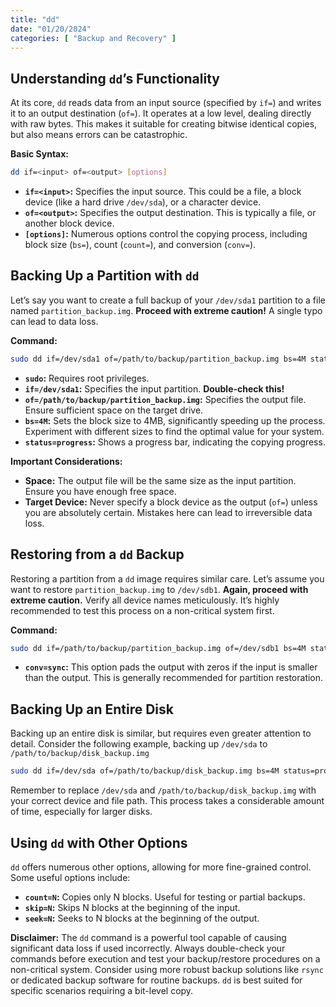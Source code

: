 ```yaml
---
title: "dd"
date: "01/20/2024"
categories: [ "Backup and Recovery" ]
---
```

## Understanding `dd`'s Functionality

At its core, `dd` reads data from an input source (specified by `if=`) and writes it to an output destination (`of=`).  It operates at a low level, dealing directly with raw bytes.  This makes it suitable for creating bitwise identical copies, but also means errors can be catastrophic.

**Basic Syntax:**

```bash
dd if=<input> of=<output> [options]
```

* **`if=<input>`:**  Specifies the input source. This could be a file, a block device (like a hard drive `/dev/sda`), or a character device.
* **`of=<output>`:** Specifies the output destination.  This is typically a file, or another block device.
* **`[options]`:**  Numerous options control the copying process, including block size (`bs=`), count (`count=`), and conversion (`conv=`).

## Backing Up a Partition with `dd`

Let's say you want to create a full backup of your `/dev/sda1` partition to a file named `partition_backup.img`.  **Proceed with extreme caution!**  A single typo can lead to data loss.

**Command:**

```bash
sudo dd if=/dev/sda1 of=/path/to/backup/partition_backup.img bs=4M status=progress
```

* **`sudo`:**  Requires root privileges.
* **`if=/dev/sda1`:**  Specifies the input partition. **Double-check this!**
* **`of=/path/to/backup/partition_backup.img`:** Specifies the output file.  Ensure sufficient space on the target drive.
* **`bs=4M`:** Sets the block size to 4MB, significantly speeding up the process.  Experiment with different sizes to find the optimal value for your system.
* **`status=progress`:** Shows a progress bar, indicating the copying progress.

**Important Considerations:**

* **Space:**  The output file will be the same size as the input partition. Ensure you have enough free space.
* **Target Device:**  Never specify a block device as the output (`of=`) unless you are absolutely certain.  Mistakes here can lead to irreversible data loss.


## Restoring from a `dd` Backup

Restoring a partition from a `dd` image requires similar care.  Let's assume you want to restore `partition_backup.img` to `/dev/sdb1`.  **Again, proceed with extreme caution.** Verify all device names meticulously.  It's highly recommended to test this process on a non-critical system first.

**Command:**

```bash
sudo dd if=/path/to/backup/partition_backup.img of=/dev/sdb1 bs=4M status=progress conv=sync
```

* **`conv=sync`:**  This option pads the output with zeros if the input is smaller than the output.  This is generally recommended for partition restoration.


## Backing Up an Entire Disk

Backing up an entire disk is similar, but requires even greater attention to detail.  Consider the following example, backing up `/dev/sda` to `/path/to/backup/disk_backup.img`

```bash
sudo dd if=/dev/sda of=/path/to/backup/disk_backup.img bs=4M status=progress
```

Remember to replace `/dev/sda` and `/path/to/backup/disk_backup.img` with your correct device and file path.  This process takes a considerable amount of time, especially for larger disks.


## Using `dd` with Other Options

`dd` offers numerous other options, allowing for more fine-grained control.  Some useful options include:

* **`count=N`:** Copies only N blocks.  Useful for testing or partial backups.
* **`skip=N`:** Skips N blocks at the beginning of the input.
* **`seek=N`:** Seeks to N blocks at the beginning of the output.


**Disclaimer:**  The `dd` command is a powerful tool capable of causing significant data loss if used incorrectly. Always double-check your commands before execution and test your backup/restore procedures on a non-critical system.  Consider using more robust backup solutions like `rsync` or dedicated backup software for routine backups.  `dd` is best suited for specific scenarios requiring a bit-level copy.

